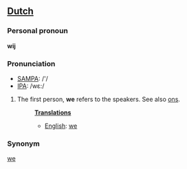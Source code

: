 ==[[Dutch]]==

===Personal pronoun===

'''wij'''

===Pronunciation===
*[[w:SAMPA|SAMPA]]: /'/
*[[w:IPA|IPA]]: /wε:/

# The first person, '''we''' refers to the speakers. See also [[ons]].
#:'''[[Translation]]s'''
#:*[[English]]: [[we]]

===Synonym===
[[we]]
